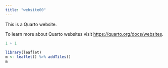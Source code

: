 ```yaml
---
title: "website00"
---
```


This is a Quarto website.

To learn more about Quarto websites visit <https://quarto.org/docs/websites>.


```r
1 + 1
```


```r
library(leaflet)
m <- leaflet() %>% addTiles()
m
```

